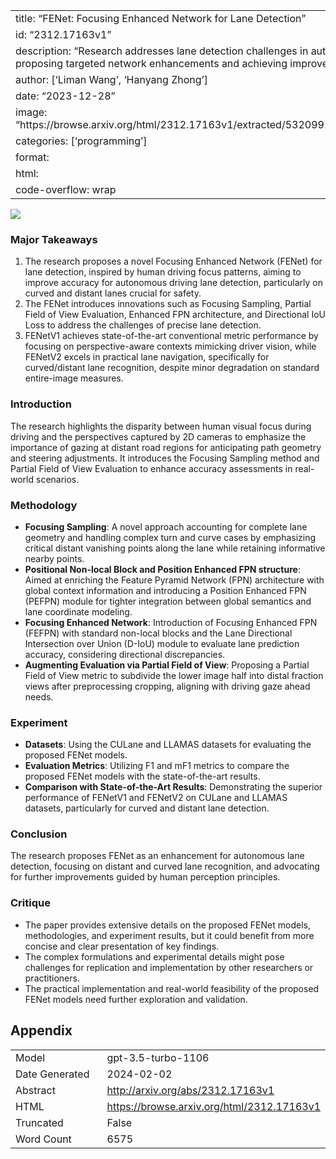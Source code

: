 
---
title: "FENet: Focusing Enhanced Network for Lane Detection"
id: "2312.17163v1"
description: "Research addresses lane detection challenges in autonomous driving, by proposing targeted network enhancements and achieving improved accuracy."
author: ['Liman Wang', 'Hanyang Zhong']
date: "2023-12-28"
image: "https://browse.arxiv.org/html/2312.17163v1/extracted/5320991/figure/Figure1.png"
categories: ['programming']
format:
  html:
    code-overflow: wrap
---

![](https://browse.arxiv.org/html/2312.17163v1/extracted/5320991/figure/Figure1.png)

### Major Takeaways
1. The research proposes a novel Focusing Enhanced Network (FENet) for lane detection, inspired by human driving focus patterns, aiming to improve accuracy for autonomous driving lane detection, particularly on curved and distant lanes crucial for safety.
2. The FENet introduces innovations such as Focusing Sampling, Partial Field of View Evaluation, Enhanced FPN architecture, and Directional IoU Loss to address the challenges of precise lane detection.
3. FENetV1 achieves state-of-the-art conventional metric performance by focusing on perspective-aware contexts mimicking driver vision, while FENetV2 excels in practical lane navigation, specifically for curved/distant lane recognition, despite minor degradation on standard entire-image measures.

### Introduction
The research highlights the disparity between human visual focus during driving and the perspectives captured by 2D cameras to emphasize the importance of gazing at distant road regions for anticipating path geometry and steering adjustments. It introduces the Focusing Sampling method and Partial Field of View Evaluation to enhance accuracy assessments in real-world scenarios.

### Methodology
- **Focusing Sampling**: A novel approach accounting for complete lane geometry and handling complex turn and curve cases by emphasizing critical distant vanishing points along the lane while retaining informative nearby points.
- **Positional Non-local Block and Position Enhanced FPN structure**: Aimed at enriching the Feature Pyramid Network (FPN) architecture with global context information and introducing a Position Enhanced FPN (PEFPN) module for tighter integration between global semantics and lane coordinate modeling.
- **Focusing Enhanced Network**: Introduction of Focusing Enhanced FPN (FEFPN) with standard non-local blocks and the Lane Directional Intersection over Union (D-IoU) module to evaluate lane prediction accuracy, considering directional discrepancies.
- **Augmenting Evaluation via Partial Field of View**: Proposing a Partial Field of View metric to subdivide the lower image half into distal fraction views after preprocessing cropping, aligning with driving gaze ahead needs.

### Experiment
- **Datasets**: Using the CULane and LLAMAS datasets for evaluating the proposed FENet models.
- **Evaluation Metrics**: Utilizing F1 and mF1 metrics to compare the proposed FENet models with the state-of-the-art results.
- **Comparison with State-of-the-Art Results**: Demonstrating the superior performance of FENetV1 and FENetV2 on CULane and LLAMAS datasets, particularly for curved and distant lane detection.

### Conclusion
The research proposes FENet as an enhancement for autonomous lane detection, focusing on distant and curved lane recognition, and advocating for further improvements guided by human perception principles.

### Critique
- The paper provides extensive details on the proposed FENet models, methodologies, and experiment results, but it could benefit from more concise and clear presentation of key findings.
- The complex formulations and experimental details might pose challenges for replication and implementation by other researchers or practitioners.
- The practical implementation and real-world feasibility of the proposed FENet models need further exploration and validation.

## Appendix

|          |          |
|----------|----------|
| Model     | gpt-3.5-turbo-1106       |
| Date Generated     | 2024-02-02       |
| Abstract | [http://arxiv.org/abs/2312.17163v1](http://arxiv.org/abs/2312.17163v1)        |
| HTML     | [https://browse.arxiv.org/html/2312.17163v1](https://browse.arxiv.org/html/2312.17163v1)       |
| Truncated       | False       |
| Word Count       | 6575       |
